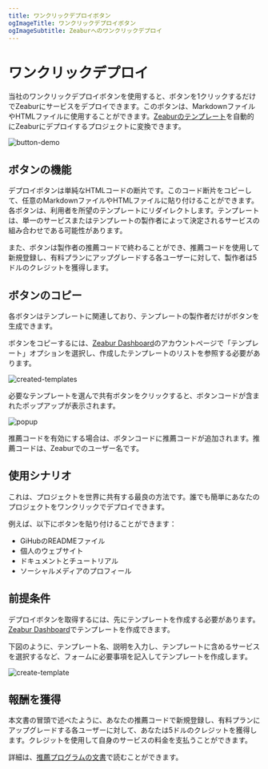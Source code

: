 ```yaml
---
title: ワンクリックデプロイボタン
ogImageTitle: ワンクリックデプロイボタン
ogImageSubtitle: Zeaburへのワンクリックデプロイ
---
```



# ワンクリックデプロイ

当社のワンクリックデプロイボタンを使用すると、ボタンを1クリックするだけでZeaburにサービスをデプロイできます。このボタンは、MarkdownファイルやHTMLファイルに使用することができます。[Zeaburのテンプレート](https://zeabur.com/templates)を自動的にZeaburにデプロイするプロジェクトに変換できます。

![button-demo](/deploy/button/button-demo.png)

## ボタンの機能

デプロイボタンは単純なHTMLコードの断片です。このコード断片をコピーして、任意のMarkdownファイルやHTMLファイルに貼り付けることができます。各ボタンは、利用者を所望のテンプレートにリダイレクトします。テンプレートは、単一のサービスまたはテンプレートの製作者によって決定されるサービスの組み合わせである可能性があります。

また、ボタンは製作者の推薦コードで終わることができ、推薦コードを使用して新規登録し、有料プランにアップグレードする各ユーザーに対して、製作者は5ドルのクレジットを獲得します。

## ボタンのコピー

各ボタンはテンプレートに関連しており、テンプレートの製作者だけがボタンを生成できます。

ボタンをコピーするには、[Zeabur Dashboard](https://dash.zeabur.com/account)のアカウントページで「テンプレート」オプションを選択し、作成したテンプレートのリストを参照する必要があります。

![created-templates](/deploy/button/created-templates.png)

必要なテンプレートを選んで共有ボタンをクリックすると、ボタンコードが含まれたポップアップが表示されます。

![popup](/deploy/button/popup.png)

推薦コードを有効にする場合は、ボタンコードに推薦コードが追加されます。推薦コードは、Zeaburでのユーザー名です。

## 使用シナリオ

これは、プロジェクトを世界に共有する最良の方法です。誰でも簡単にあなたのプロジェクトをワンクリックでデプロイできます。

例えば、以下にボタンを貼り付けることができます：

- GiHubのREADMEファイル
- 個人のウェブサイト
- ドキュメントとチュートリアル
- ソーシャルメディアのプロフィール

## 前提条件

デプロイボタンを取得するには、先にテンプレートを作成する必要があります。[Zeabur Dashboard](https://dash.zeabur.com/create-template)でテンプレートを作成できます。

下図のように、テンプレート名、説明を入力し、テンプレートに含めるサービスを選択するなど、フォームに必要事項を記入してテンプレートを作成します。

![create-template](/deploy/button/create-template.png)

## 報酬を獲得

本文書の冒頭で述べたように、あなたの推薦コードで新規登録し、有料プランにアップグレードする各ユーザーに対して、あなたは5ドルのクレジットを獲得します。クレジットを使用して自身のサービスの料金を支払うことができます。

詳細は、[推薦プログラムの文書](../billing/referral)で読むことができます。